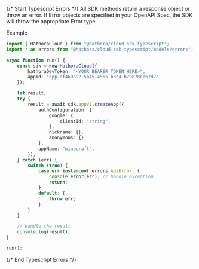 {/* Start Typescript Errors */}
All SDK methods return a response object or throw an error. If Error objects are specified in your OpenAPI Spec, the SDK will throw the appropriate Error type.



Example

```typescript
import { HathoraCloud } from "@hathora/cloud-sdk-typescript";
import * as errors from "@hathora/cloud-sdk-typescript/models/errors";

async function run() {
    const sdk = new HathoraCloud({
        hathoraDevToken: "<YOUR_BEARER_TOKEN_HERE>",
        appId: "app-af469a92-5b45-4565-b3c4-b79878de67d2",
    });

    let result;
    try {
        result = await sdk.appV1.createApp({
            authConfiguration: {
                google: {
                    clientId: "string",
                },
                nickname: {},
                anonymous: {},
            },
            appName: "minecraft",
        });
    } catch (err) {
        switch (true) {
            case err instanceof errors.ApiError: {
                console.error(err); // handle exception
                return;
            }
            default: {
                throw err;
            }
        }
    }

    // Handle the result
    console.log(result);
}

run();

```
{/* End Typescript Errors */}
